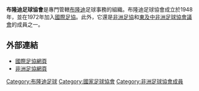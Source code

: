 {{國家足協
|Name               = 布隆共足球協會
|Logo               = Burundi FA.png
|Founded            = 1948年
|FIFA affiliation   = 1972年
|Region             = [[非洲足協|非洲足協]]
|Region affiliation = 1972年
|Subregion             = [[東及中非洲足球協會議會|東及中非洲足球協會議會]]
|Subregion affiliation = 1998年
|President          = Lydia Nsekera
}}

'''布隆迪足球協會'''是專門管轄[[布隆迪|布隆迪]]足球事務的組織。布隆迪足球協會成立於1948年，並在1972年加入[[國際足協|國際足協]]。此外，它還是[[非洲足協|非洲足協]]和[[東及中非洲足球協會議會|東及中非洲足球協會議會]]的成員之一。

==外部連結==
* [http://www.fifa.com/associations/association=bdi/index.html 國際足協網頁] {{Wayback|url=http://www.fifa.com/associations/association=bdi/index.html |date=20151117204645 }}
* [http://www.cafonline.com/association/burundi 非洲足協網頁] {{Wayback|url=http://www.cafonline.com/association/burundi |date=20180621143650 }}

{{非洲足球協會成員}}

[[Category:布隆迪足球|Category:布隆迪足球]]
[[Category:國家足球協會|Category:國家足球協會]]
[[Category:非洲足球協會成員|Category:非洲足球協會成員]]